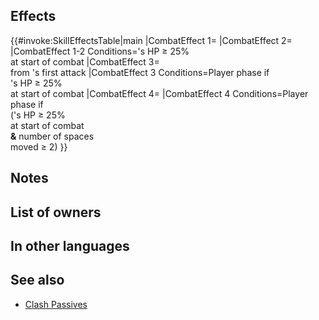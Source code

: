 {{Passive
|name=Thunder's Fist
|type=A
|exclusive=1
|canUseWeapon={{WeaponList|All}}
|canUseMove={{MoveList|All}}
|properties=random_owner
|1name=Thunder's Fist
|alt1name=Thunders Fist
|1tagid=SID_雷神の右腕
|1effect=At start of combat, if unit's HP ≥ 25%, grants Atk/Spd/Def/Res+7 to unit during combat and deals damage = 15% of unit's Atk (excluding area-of-effect Specials), and also, if unit initiates combat, reduces damage from foe's first attack by 50% during combat, and if number of spaces from unit's start position to end position ≥ 2, unit attacks twice.
|1cost=300
|1required=-
}}
==Effects==
{{#invoke:SkillEffectsTable|main
|CombatEffect 1={{Eft|Temporary buffs|Atk/Spd/Def/Res|7}}
|CombatEffect 2={{Eft|Damage boost|15% of {{Tgt|Unit}}'s Atk}}
|CombatEffect 1-2 Conditions={{Tgt|Unit}}'s HP ≥ 25%<br>at start of combat
|CombatEffect 3={{Eft|Damage Reduction|50%}}<br>from {{Tgt|Foe}}'s first attack
|CombatEffect 3 Conditions=Player phase if<br>{{Tgt|Unit}}'s HP ≥ 25%<br>at start of combat
|CombatEffect 4={{Eft|Attacks Twice}}
|CombatEffect 4 Conditions=Player phase if<br>({{Tgt|Unit}}'s HP ≥ 25%<br>at start of combat<br>'''&''' number of spaces<br>{{Tgt|Unit}} moved ≥ 2)
}}

==Notes==
{{Temporary buffs}}
{{AtkDamageBoost}}
{{IfUnitInitiates}}
{{DamagePercentageReduction}}
{{Brave weapon interaction}}
{{SpacesFromStarttoEnd}}
==List of owners==
{{Skill Hero List}}
==In other languages==
{{OtherLanguages
|japanese=雷神の右腕
|german=Donners Faust
|spanishEU=Puño del trueno
|spanishLA=Puño del trueno
|french=Bras droit d'Ishtar
|italian=Pugno tonante
|chineseTW=雷神的親信
|portuguese=Punho do trovão
}}
==See also==
{{See also skills|cond=Description LIKE '%spaces%from start position to end position%' AND Description NOT LIKE '%transforms%Atk/Def-_ on foe during combat%' AND Exclusive='1'}}
* [[Skill families/A Passives#Clash|Clash Passives]]
{{Passives Navbox|A}}